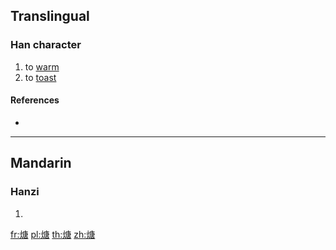 {{character info/new}}
==Translingual==

===Han character===
{{Han char|rn=86|rad=火|as=10|sn=14|four=90867|canj=FILR|ids=⿰火唐}}

# to [[warm]]
# to [[toast]]

====References====
* {{Han ref|kx=0678.220|dkj=19269|dj=1090.130|hdz=32224.110|uh=717B|ud=29051|bh=E2C1|bd=58049}}

----

==Mandarin==

===Hanzi===
{{cmn-hanzi|pin=[[táng]] ([[tang2]])|wg=t'ang<sup>2</sup>}}

# {{defn|lang=cmn|sort=火10}}

[[fr:煻]]
[[pl:煻]]
[[th:煻]]
[[zh:煻]]